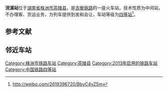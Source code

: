 {{Infobox China railway station
|车站名称= 浣溪站
|图片=201906 Nameboard of Huanxi Station.jpg
|图片介绍=
|其他名称= 
|车站拼音= HuanXi
|英文名称= 
|车站代码= 
|电报码= 
|拼音码= 
|车站类型= 　
|技术性质= 中间站
|业务性质= 不办理客、货运业务
|始建时间= 
|开通运营= 
|车站地址= 
|坐标= {{Coord|26.5502471|N|113.5998737|E|format=dms|display=inline,title|type:railwaystation_region:CN}}
|归属= [[广州局集团|广州局集团]][[衡阳车务段|衡阳车务段]]茶陵南车间<ref>{{cite news|title=待疫情过去，我们再度蜜月|url=http://www.peoplerail.com/rmtd2016/images/1/2020-02/21/4/202002214_pdf.pdf|publisher=人民铁道网|date=2020-02-21|accessdate=2020-03-01|archive-date=2020-03-01|archive-url=https://web.archive.org/web/20200301024648/http://www.peoplerail.com/rmtd2016/images/1/2020-02/21/4/202002214_pdf.pdf|dead-url=no}}</ref>
|使用状态= 使用中
|线路= [[吉衡铁路|吉衡铁路]]
|车站等级= [[四等站_(中鐵)|四等站]]
|月台数目= 
|侧式站台=<!--車站島式月臺的數目，此參數可選-->
|岛式站台=<!--車站月臺面的數目，此參數可選-->
|站台面= 
|股道数目 = 3
|正线= 1
|到发线= 
|其它线= 2
|网站=
 }}

'''浣溪站'''位于[[湖南省|湖南省]][[株洲市|株洲市]][[茶陵县|茶陵县]]，是[[吉衡铁路|吉衡铁路]]的一座火车站，技术性质为中间站，不办理客、货运业务，为列车提供到发和会让，车站等级为[[四等站_(中鐵)|四等站]]<ref>http://weibo.com/2619396720/BbyC4yZ5m</ref>。

== 参考文献 ==
{{Reflist}}

== 邻近车站 ==

{{Start rail box|[[中国铁路|中国铁路]]}} 
{{s-inop|[[炎陵站|炎陵站]]}} 
{{s-line|[[吉衡铁路|吉衡铁路]]}} 
{{s-inop|[[云盘站|云盘站]]}} 
{{End box}} 

{{吉衡铁路}}
{{China-rail-stub}}
[[Category:株洲市铁路车站|Category:株洲市铁路车站]]
[[Category:茶陵县|Category:茶陵县]]
[[Category:2013年启用的铁路车站|Category:2013年启用的铁路车站]]
[[Category:中国铁路四等站|Category:中国铁路四等站]]